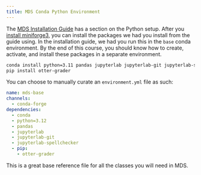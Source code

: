 ```yaml
---
title: MDS Conda Python Environment
---
```


The
[MDS Installation Guide](https://ubc-mds.github.io/resources_pages/installation_instructions/)
has a section on the Python setup.
After you
[install miniforge3](https://github.com/conda-forge/miniforge?tab=readme-ov-file#miniforge3),
you can install the packages we had you install from the guide using.
In the installation guide,
we had you run this in the `base` conda environment.
By the end of this course, you should know how to create, activate, and install
these packages in a separate environment.

```bash
conda install python=3.11 pandas jupyterlab jupyterlab-git jupyterlab-spellchecker
pip install otter-grader
```

You can choose to manually curate an `environment.yml` file as such:

```yaml
name: mds-base
channels:
  - conda-forge
dependencies:
  - conda
  - python=3.12
  - pandas
  - jupyterlab
  - jupyterlab-git
  - jupyterlab-spellchecker
  - pip:
    - otter-grader
```

This is a great base reference file for all the classes you will need in MDS.
